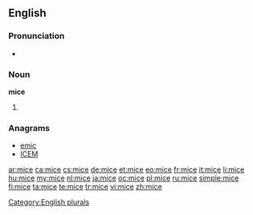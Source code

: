 ==English==

===Pronunciation===
* {{rhymes|aɪs}}

===Noun===
'''mice'''

# {{irregular plural of|[[mouse]]}}

===Anagrams===
* [[emic#English|emic]]
* [[ICEM#English|ICEM]]

[[Category:English plurals]]

[[ar:mice]]
[[ca:mice]]
[[cs:mice]]
[[de:mice]]
[[et:mice]]
[[eo:mice]]
[[fr:mice]]
[[it:mice]]
[[li:mice]]
[[hu:mice]]
[[my:mice]]
[[nl:mice]]
[[ja:mice]]
[[oc:mice]]
[[pl:mice]]
[[ru:mice]]
[[simple:mice]]
[[fi:mice]]
[[ta:mice]]
[[te:mice]]
[[tr:mice]]
[[vi:mice]]
[[zh:mice]]